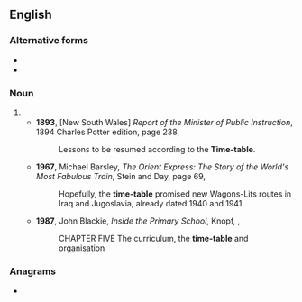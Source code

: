 {{also|timetable|time table}}
==English==

===Alternative forms===
* {{l|en|time table}}
* {{l|en|timetable}}

===Noun===
{{en-noun|s|head=[[time]]-[[table]]}}

# {{alternative spelling of|en|timetable}}
#* '''1893''', [New South Wales] ''Report of the Minister of Public Instruction'', 1894 Charles Potter edition, page 238,
#*: Lessons to be resumed according to the '''Time-table'''.
#* '''1967''', Michael Barsley, ''The Orient Express: The Story of the World's Most Fabulous Train'', Stein and Day, page 69,
#*: Hopefully, the '''time-table''' promised new Wagons-Lits routes in Iraq and Jugoslavia, already dated 1940 and 1941.
#* '''1987''', John Blackie, ''Inside the Primary School'', Knopf, {{ISBN|0805203117}},
#*: <small style="font-size:100%;font-variant:small-caps;">CHAPTER FIVE</small> The curriculum, the '''time-table''' and organisation

===Anagrams===
* {{anagrams|en|a=abeeilmtt|emittable}}